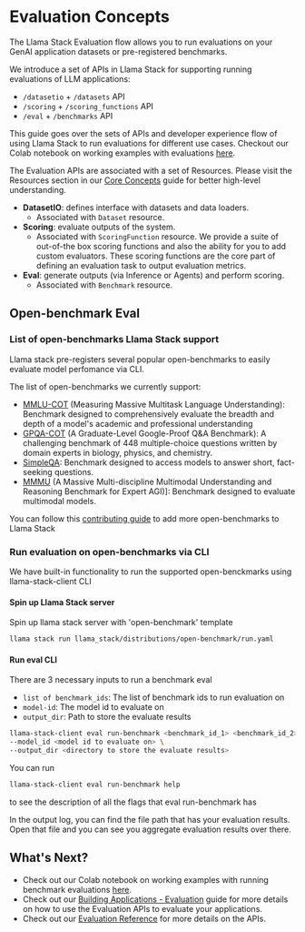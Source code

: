 # Evaluation Concepts

The Llama Stack Evaluation flow allows you to run evaluations on your GenAI application datasets or pre-registered benchmarks.

We introduce a set of APIs in Llama Stack for supporting running evaluations of LLM applications:
- `/datasetio` + `/datasets` API
- `/scoring` + `/scoring_functions` API
- `/eval` + `/benchmarks` API

This guide goes over the sets of APIs and developer experience flow of using Llama Stack to run evaluations for different use cases. Checkout our Colab notebook on working examples with evaluations [here](https://colab.research.google.com/drive/10CHyykee9j2OigaIcRv47BKG9mrNm0tJ?usp=sharing).

The Evaluation APIs are associated with a set of Resources. Please visit the Resources section in our [Core Concepts](./index.mdx) guide for better high-level understanding.

- **DatasetIO**: defines interface with datasets and data loaders.
  - Associated with `Dataset` resource.
- **Scoring**: evaluate outputs of the system.
  - Associated with `ScoringFunction` resource. We provide a suite of out-of-the box scoring functions and also the ability for you to add custom evaluators. These scoring functions are the core part of defining an evaluation task to output evaluation metrics.
- **Eval**: generate outputs (via Inference or Agents) and perform scoring.
  - Associated with `Benchmark` resource.

## Open-benchmark Eval

### List of open-benchmarks Llama Stack support

Llama stack pre-registers several popular open-benchmarks to easily evaluate model perfomance via CLI.

The list of open-benchmarks we currently support:
- [MMLU-COT](https://arxiv.org/abs/2009.03300) (Measuring Massive Multitask Language Understanding): Benchmark designed to comprehensively evaluate the breadth and depth of a model's academic and professional understanding
- [GPQA-COT](https://arxiv.org/abs/2311.12022) (A Graduate-Level Google-Proof Q&A Benchmark): A challenging benchmark of 448 multiple-choice questions written by domain experts in biology, physics, and chemistry.
- [SimpleQA](https://openai.com/index/introducing-simpleqa/): Benchmark designed to access models to answer short, fact-seeking questions.
- [MMMU](https://arxiv.org/abs/2311.16502) (A Massive Multi-discipline Multimodal Understanding and Reasoning Benchmark for Expert AGI)]: Benchmark designed to evaluate multimodal models.

You can follow this [contributing guide](../references/evals-reference.mdx#open-benchmark-contributing-guide) to add more open-benchmarks to Llama Stack

### Run evaluation on open-benchmarks via CLI

We have built-in functionality to run the supported open-benckmarks using llama-stack-client CLI

#### Spin up Llama Stack server

Spin up llama stack server with 'open-benchmark' template
```bash
llama stack run llama_stack/distributions/open-benchmark/run.yaml
```

#### Run eval CLI
There are 3 necessary inputs to run a benchmark eval
- `list of benchmark_ids`: The list of benchmark ids to run evaluation on
- `model-id`: The model id to evaluate on
- `output_dir`: Path to store the evaluate results

```bash
llama-stack-client eval run-benchmark <benchmark_id_1> <benchmark_id_2> ... \
--model_id <model id to evaluate on> \
--output_dir <directory to store the evaluate results>
```

You can run
```bash
llama-stack-client eval run-benchmark help
```
to see the description of all the flags that eval run-benchmark has

In the output log, you can find the file path that has your evaluation results. Open that file and you can see you aggregate
evaluation results over there.

## What's Next?

- Check out our Colab notebook on working examples with running benchmark evaluations [here](https://colab.research.google.com/github/meta-llama/llama-stack/blob/main/docs/notebooks/Llama_Stack_Benchmark_Evals.ipynb#scrollTo=mxLCsP4MvFqP).
- Check out our [Building Applications - Evaluation](../building-applications/evals.mdx) guide for more details on how to use the Evaluation APIs to evaluate your applications.
- Check out our [Evaluation Reference](../references/evals-reference.mdx) for more details on the APIs.